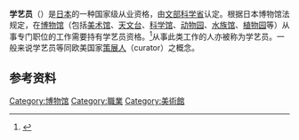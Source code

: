 <!-- {{Link style|time=2015-12-11T10:01:39+00:00}}
-->{{refimprove|time=2015-02-04T16:06:00+00:00}}
'''学艺员'''（{{lang-ja|がくげいいん}}）是[[日本|日本]]的一种国家级从业资格，由[[文部科学省|文部科学省]]认定。根据日本博物馆法规定，在[[博物馆|博物馆]]（包括[[美术馆|美术馆]]、[[天文台|天文台]]、[[科学馆|科学馆]]、[[动物园|动物园]]、[[水族馆|水族馆]]、[[植物园|植物园]]等）从事专门职位的工作需要持有学艺员资格。<ref>{{cite web|url=http://www.mext.go.jp/a_menu/shougai/gakugei/main14_a1.htm|script-title=ja:学芸員について|publisher=文部科学省|language=ja|access-date=2015-02-04|archive-url=https://web.archive.org/web/20150211100345/http://www.mext.go.jp/a_menu/shougai/gakugei/main14_a1.htm|archive-date=2015-02-11|dead-url=yes}}</ref>从事此类工作的人亦被称为学艺员。一般来说学艺员等同欧美国家[[策展人|策展人]]（curator）之概念。

==参考资料==
<references/>

[[Category:博物馆|Category:博物馆]]
[[Category:職業|Category:職業]]
[[Category:美術館|Category:美術館]]